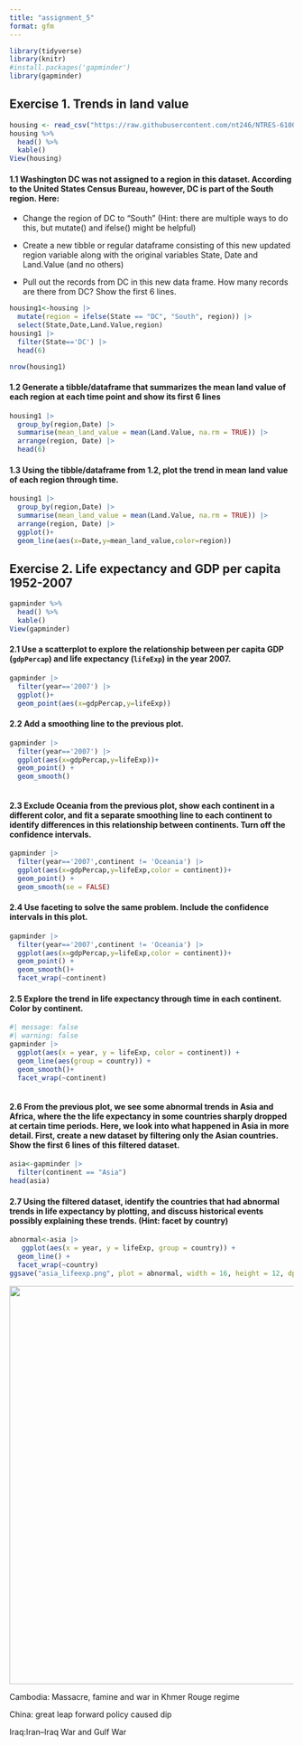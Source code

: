 ```yaml
---
title: "assignment_5"
format: gfm
---
```


```r
library(tidyverse)
library(knitr)
#install.packages('gapminder')
library(gapminder)
```

## **Exercise 1. Trends in land value**

```r
housing <- read_csv("https://raw.githubusercontent.com/nt246/NTRES-6100-data-science/master/datasets/landdata_states.csv")
housing %>%
  head() %>% 
  kable() 
View(housing)
```

#### **1.1 Washington DC was not assigned to a region in this dataset. According to the United States Census Bureau, however, DC is part of the South region. Here:**

-   Change the region of DC to “South” (Hint: there are multiple ways to do this, but mutate() and ifelse() might be helpful)

-   Create a new tibble or regular dataframe consisting of this new updated region variable along with the original variables State, Date and Land.Value (and no others)

-   Pull out the records from DC in this new data frame. How many records are there from DC? Show the first 6 lines.

```r
housing1<-housing |> 
  mutate(region = ifelse(State == "DC", "South", region)) |> 
  select(State,Date,Land.Value,region)
housing1 |> 
  filter(State=='DC') |> 
  head(6)
```

```r
nrow(housing1)
```

#### **1.2 Generate a tibble/dataframe that summarizes the mean land value of each region at each time point and show its first 6 lines**

```r
housing1 |> 
  group_by(region,Date) |> 
  summarise(mean_land_value = mean(Land.Value, na.rm = TRUE)) |>
  arrange(region, Date) |> 
  head(6)
```

#### **1.3 Using the tibble/dataframe from 1.2, plot the trend in mean land value of each region through time.**

```r
housing1 |> 
  group_by(region,Date) |> 
  summarise(mean_land_value = mean(Land.Value, na.rm = TRUE)) |>
  arrange(region, Date) |> 
  ggplot()+
  geom_line(aes(x=Date,y=mean_land_value,color=region))
```

## **Exercise 2. Life expectancy and GDP per capita 1952-2007**

```r
gapminder %>% 
  head() %>% 
  kable()
View(gapminder)
```

#### **2.1 Use a scatterplot to explore the relationship between per capita GDP (`gdpPercap`) and life expectancy (`lifeExp`) in the year 2007.**

```r
gapminder |> 
  filter(year=='2007') |> 
  ggplot()+
  geom_point(aes(x=gdpPercap,y=lifeExp))
```

#### **2.2 Add a smoothing line to the previous plot.**

```r
gapminder |> 
  filter(year=='2007') |> 
  ggplot(aes(x=gdpPercap,y=lifeExp))+
  geom_point() +
  geom_smooth()
  
```

#### **2.3 Exclude Oceania from the previous plot, show each continent in a different color, and fit a separate smoothing line to each continent to identify differences in this relationship between continents. Turn off the confidence intervals.**

```r
gapminder |> 
  filter(year=='2007',continent != 'Oceania') |> 
  ggplot(aes(x=gdpPercap,y=lifeExp,color = continent))+
  geom_point() +
  geom_smooth(se = FALSE)
```

#### **2.4 Use faceting to solve the same problem. Include the confidence intervals in this plot.**

```r
gapminder |> 
  filter(year=='2007',continent != 'Oceania') |> 
  ggplot(aes(x=gdpPercap,y=lifeExp,color = continent))+
  geom_point() +
  geom_smooth()+
  facet_wrap(~continent)
```

#### **2.5 Explore the trend in life expectancy through time in each continent. Color by continent.**

```r
#| message: false
#| warning: false
gapminder |> 
  ggplot(aes(x = year, y = lifeExp, color = continent)) +
  geom_line(aes(group = country)) +
  geom_smooth()+
  facet_wrap(~continent)
  
```

#### **2.6 From the previous plot, we see some abnormal trends in Asia and Africa, where the the life expectancy in some countries sharply dropped at certain time periods. Here, we look into what happened in Asia in more detail. First, create a new dataset by filtering only the Asian countries. Show the first 6 lines of this filtered dataset.**

```r
asia<-gapminder |> 
  filter(continent == "Asia")
head(asia)
```

#### **2.7 Using the filtered dataset, identify the countries that had abnormal trends in life expectancy by plotting, and discuss historical events possibly explaining these trends. (Hint: facet by country)**

```r
abnormal<-asia |> 
   ggplot(aes(x = year, y = lifeExp, group = country)) +
  geom_line() +
  facet_wrap(~country) 
ggsave("asia_lifeexp.png", plot = abnormal, width = 16, height = 12, dpi = 300)
```

![](asia_lifeexp.png){width="705"}

Cambodia: Massacre, famine and war in Khmer Rouge regime

China: great leap forward policy caused dip

Iraq:Iran–Iraq War and Gulf War
